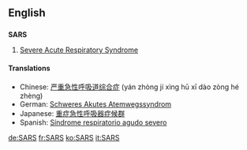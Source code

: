 ==English==

==={{acronym}}===
'''SARS'''

# [[severe acute respiratory syndrome|Severe Acute Respiratory Syndrome]]

====Translations====
*Chinese: [[严重急性呼吸道综合症]] (yán zhòng jí xìng hū xī dào zòng hé zhèng)
*German: [[Schweres Akutes Atemwegssyndrom]]
*Japanese: [[重症急性呼吸器症候群]]
*Spanish: [[Síndrome respiratorio agudo severo]]

[[de:SARS]]
[[fr:SARS]]
[[ko:SARS]]
[[it:SARS]]